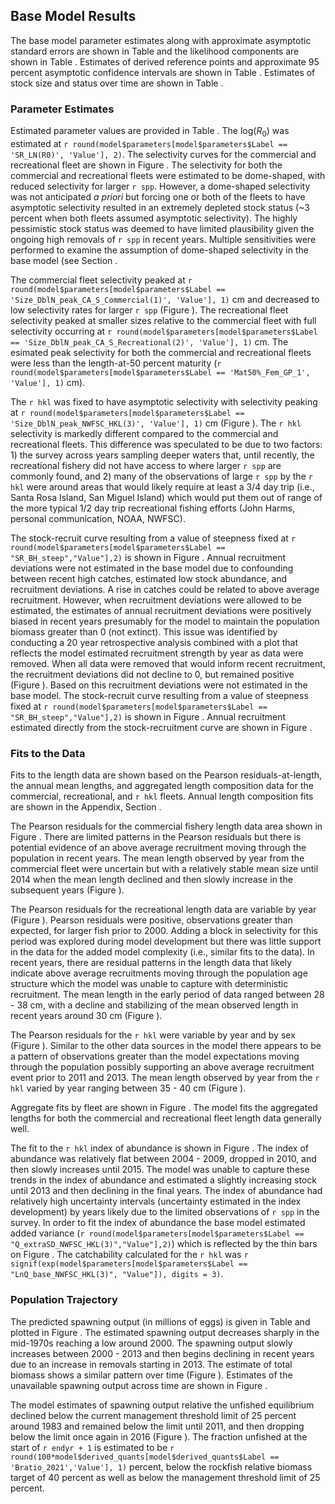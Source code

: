 ## Base Model Results

The base model parameter estimates along with approximate asymptotic standard errors are shown in Table \ref{tab:params} and the likelihood components are shown in Table \ref{tab:likes}. Estimates of derived reference points and approximate 95 percent asymptotic confidence intervals are shown in Table \ref{tab:referenceES}. Estimates of stock size and status over time are shown in Table \ref{tab:timeseries}. 

### Parameter Estimates

Estimated parameter values are provided in Table \ref{tab:params}. The log($R_0$) was estimated at `r round(model$parameters[model$parameters$Label == 'SR_LN(R0)', 'Value'], 2)`. The selectivity curves for the commercial and recreational fleet are shown in Figure \ref{fig:selex}. The selectivity for both the commercial and recreational fleets were estimated to be dome-shaped, with reduced selectivity for larger `r spp`. However, a dome-shaped selectivity was not anticipated *a priori* but forcing one or both of the fleets to have asymptotic selectivity resulted in an extremely depleted stock status (~3 percent when both fleets assumed asymptotic selectivity). The highly pessimistic stock status was deemed to have limited plausibility given the ongoing high removals of `r spp` in recent years. Multiple sensitivities were performed to examine the assumption of dome-shaped selectivity in the base model (see Section \ref{sensitivities}. 

The commercial fleet selectivity peaked at `r round(model$parameters[model$parameters$Label == 'Size_DblN_peak_CA_S_Commercial(1)', 'Value'], 1)` cm and decreased to low selectivity rates for larger `r spp` (Figure \ref{fig:selex}). The recreational fleet selectivity peaked at smaller sizes relative to the commercial fleet with full selectivity occurring at `r round(model$parameters[model$parameters$Label == 'Size_DblN_peak_CA_S_Recreational(2)', 'Value'], 1)` cm. The esimated peak selectivity for both the commercial and recreational fleets were less than the length-at-50 percent maturity (`r round(model$parameters[model$parameters$Label == 'Mat50%_Fem_GP_1', 'Value'], 1)` cm). 

The `r hkl` was fixed to have asymptotic selectivity with selectivity peaking at `r round(model$parameters[model$parameters$Label == 'Size_DblN_peak_NWFSC_HKL(3)', 'Value'], 1)` cm (Figure \ref{fig:selex}). The `r hkl` selectivity is markedly different compared to the commercial and recreational fleets. This difference was speculated to be due to two factors: 1) the survey across years sampling deeper waters that, until recently, the recreational fishery did not have access to where larger `r spp` are commonly found, and 2) many of the observations of large `r spp` by the `r hkl` were around areas that would likely require at least a 3/4  day trip (i.e., Santa Rosa Island, San Miguel Island) which would put them out of range of the more typical 1/2 day trip recreational fishing efforts (John Harms, personal communication, NOAA, NWFSC). 

The stock-recruit curve resulting from a value of steepness fixed at `r round(model$parameters[model$parameters$Label == "SR_BH_steep","Value"],2)` is shown in Figure \ref{fig:bh-curve}. Annual recruitment deviations were not estimated in the base model due to confounding between recent high catches, estimated low stock abundance, and recruitment deviations. A rise in catches could be related to above average recruitment. However, when recruitment deviations were allowed to be estimated, the estimates of annual recruitment deviations were positively biased in recent years presumably for the model to maintain the population biomass greater than 0 (not extinct). This issue was identified by conducting a 20 year retrospective analysis combined with a plot that reflects the model estimated recruitment strength by year as data were removed. When all data were removed that would inform recent recruitment, the recruitment deviations did not decline to 0, but remained positive (Figure \ref{fig:squid-rec}). Based on this recruitment deviations were not estimated in the base model. The stock-recruit curve resulting from a value of steepness fixed at `r round(model$parameters[model$parameters$Label == "SR_BH_steep","Value"],2)` is shown in Figure \ref{fig:bh-curve}. Annual recruitment estimated directly from the stock-recruitment curve are shown in Figure \ref{fig:recruits}. 


### Fits to the Data

Fits to the length data are shown based on the Pearson residuals-at-length, the annual mean lengths, and aggregated length composition data for the commercial, recreational, and `r hkl` fleets. Annual length composition fits are shown in the Appendix, Section \ref{length-fit}.  

The Pearson residuals for the commercial fishery length data area shown in Figure \ref{fig:com-pearson}. There are limited patterns in the Pearson residuals but there is potential evidence of an above average recruitment moving through the population in recent years. The mean length observed by year from the commercial fleet were uncertain but with a relatively stable mean size until 2014 when the mean length declined and then slowly increase in the subsequent years (Figure \ref{fig:com-mean-len-fit}).  

The Pearson residuals for the recreational length data are variable by year (Figure \ref{fig:rec-pearson}). Pearson residuals were positive, observations greater than expected, for larger fish prior to 2000. Adding a block in selectivity for this period was explored during model development but there was little support in the data for the added model complexity (i.e., similar fits to the data). In recent years, there are residual patterns in the length data that likely indicate above average recruitments moving through the population age structure which the model was unable to capture with deterministic recruitment. The mean length in the early period of data ranged between 28 - 38 cm, with a decline and stabilizing of the mean observed length in recent years around 30 cm (Figure \ref{fig:rec-mean-len-fit}). 

The Pearson residuals for the `r hkl` were variable by year and by sex (Figure \ref{fig:hkl-pearson}). Similar to the other data sources in the model there appears to be a pattern of observations greater than the model expectations moving through the population possibly supporting an above average recruitment event prior to 2011 and 2013. The mean length observed by year from the `r hkl` varied by year ranging between 35 - 40 cm (Figure \ref{fig:hkl-mean-len-fit}). 

Aggregate fits by fleet are shown in Figure \ref{fig:agg-len-fit}. The model fits the aggregated lengths for both the commercial and recreational fleet length data generally well. 

The fit to the `r hkl` index of abundance is shown in Figure \ref{fig:index-fit}. The index of abundance was relatively flat between 2004 - 2009, dropped in 2010, and then slowly increases until 2015. The model was unable to capture these trends in the index of abundance and estimated a slightly increasing stock until 2013 and then declining in the final years.  The index of abundance had relatively high uncertainty intervals (uncertainty estimated in the index development) by years likely due to the limited observations of `r spp` in the survey. In order to fit the index of abundance the base model estimated  added variance (`r round(model$parameters[model$parameters$Label == "Q_extraSD_NWFSC_HKL(3)","Value"],2)`) which is reflected by the thin bars on Figure \ref{fig:index-fit}. The catchability calculated for the `r hkl` was `r signif(exp(model$parameters[model$parameters$Label == "LnQ_base_NWFSC_HKL(3)", "Value"]), digits = 3)`.

### Population Trajectory

The predicted spawning output (in millions of eggs) is given in Table \ref{tab:timeseries} and plotted in Figure \ref{fig:ssb}. The estimated spawning output decreases sharply in the mid-1970s reaching a low around 2000. The spawning output slowly increases between 2000 - 2013 and then begins declining in recent years due to an increase in removals starting in 2013. The estimate of total biomass shows a similar pattern over time (Figure \ref{fig:tot-bio}). Estimates of the unavailable spawning output across time are shown in Figure \ref{fig:ssb-unavailable}. 

The model estimates of spawning output relative the unfished equilibrium declined below the current management threshold limit of 25 percent around 1983 and remained below the limit until 2011, and then dropping below the limit once again in 2016 (Figure \ref{fig:depl}). The fraction unfished at the start of `r endyr + 1` is estimated to be `r round(100*model$derived_quants[model$derived_quants$Label == 'Bratio_2021','Value'], 1)` percent, below the rockfish relative biomass target of 40 percent as well as below the management threshold limit of 25 percent.   


